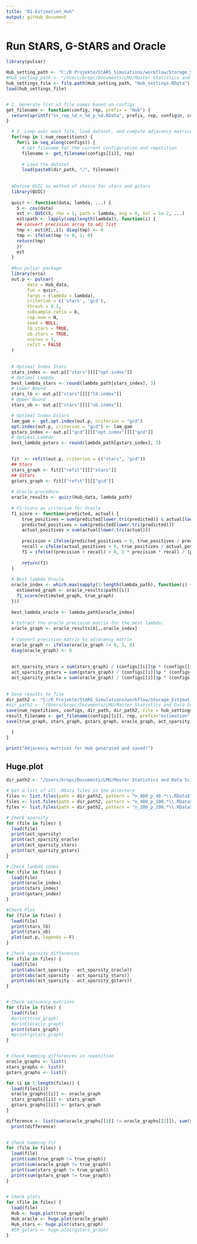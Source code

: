 ```yaml
---
title: "01-Estimation_Hub"
output: gitHub_document
---
```



# Run StARS, G-StARS and Oracle
```r

library(pulsar)

Hub_setting_path <- "C:/R Projekte/StARS_Simulations/workflow/Storage_Settings/"
#Hub_setting_path <- "/Users/bropc/Documents/LMU/Master Statistics and Data Science/Masterarbeit/R Master/StARS_Simulations/workflow/Storage_Settings/"
hub_settings_file <- file.path(Hub_setting_path, "Hub_settings.RData")
load(hub_settings_file)


# 1. Generate list of file names based on configs
get_filename <- function(config, rep, prefix = "Hub") {
  return(sprintf("%s_rep_%d_n_%d_p_%d.RData", prefix, rep, config$n, config$p))
}

  # 2. Loop over each file, load dataset, and compute adjacency matrices
  for(rep in 1:num_repetitions) {
    for(i in seq_along(configs)) {
      # Get filename for the current configuration and repetition
      filename <- get_filename(configs[[i]], rep)
      
      # Load the dataset
      load(paste0(dir_path, "/", filename))
  
      
  #Define QUIC as method of choice for stars and gstars
  library(QUIC)
  
  quicr <- function(data, lambda, ...) {
    S <- cov(data)
    est <- QUIC(S, rho = 1, path = lambda, msg = 0, tol = 1e-2, ...)
    est$path <- lapply(seq(length(lambda)), function(i) {
    ## convert precision array to adj list
    tmp <- est$X[,,i]; diag(tmp) <- 0
    tmp <- ifelse(tmp != 0, 1, 0)
    return(tmp)
    })
    est
  }
  
  #Run pulsar package
  library(orca)
  out.p <- pulsar(
        data = Hub_data,
        fun = quicr,
        fargs = (lambda = lambda),
        criterion = c('stars', 'gcd'),
        thresh = 0.1,
        subsample.ratio = b,
        rep.num = N,
        seed = NULL,
        lb.stars = TRUE,
        ub.stars = TRUE,
        ncores = 1,
        refit = FALSE
  )
  
  
  # Optimal Index Stars
  stars_index <- out.p[["stars"]][["opt.index"]]
  # Optimal Lambda
  best_lambda_stars <- round(lambda_path[stars_index], 3)
  # Lower Bound
  stars_lb <- out.p[["stars"]][["lb.index"]]
  # Upper Bound
  stars_ub <- out.p[["stars"]][["ub.index"]]

  # Optimal Index Gstars
  lam_gam <- get.opt.index(out.p, criterion = "gcd")
  opt.index(out.p, criterion = "gcd") <- lam_gam
  gstars_index <- out.p[["gcd"]][["opt.index"]][["gcd"]]
  # Optimal Lambda
  best_lambda_gstars <- round(lambda_path[gstars_index], 3)

  
  fit  <- refit(out.p, criterion = c("stars", "gcd"))
  ## Stars
  stars_graph <- fit[["refit"]][["stars"]]
  ## GStars
  gstars_graph <- fit[["refit"]][["gcd"]]
 
  # Oracle procedure
  oracle_results <- quicr(Hub_data, lambda_path)
  
  # F1-Score as criterium for Oracle
  f1_score <- function(predicted, actual) {
      true_positives = sum(predicted[lower.tri(predicted)] & actual[lower.tri(actual)])
      predicted_positives = sum(predicted[lower.tri(predicted)])
      actual_positives = sum(actual[lower.tri(actual)])
  
      precision = ifelse(predicted_positives > 0, true_positives / predicted_positives, 0)
      recall = ifelse(actual_positives > 0, true_positives / actual_positives, 0)
      f1 = ifelse((precision + recall) > 0, 2 * precision * recall / (precision + recall), 0)
  
      return(f1)
  }
  
  # Best lambda Oracle
  oracle_index <- which.max(sapply(1:length(lambda_path), function(i) {
    estimated_graph <- oracle_results$path[[i]]
    f1_score(estimated_graph, true_graph)
  }))
  
  best_lambda_oracle <- lambda_path[oracle_index]
  
  # Extract the oracle precision matrix for the best lambda:
  oracle_graph <- oracle_results$X[,,oracle_index]
  
  # Convert precision matrix to adjacency matrix
  oracle_graph <- ifelse(oracle_graph != 0, 1, 0)
  diag(oracle_graph) <- 0
  
      
  act_sparsity_stars = sum(stars_graph) / (configs[[i]]$p * (configs[[i]]$p - 1))
  act_sparsity_gstars = sum(gstars_graph) / (configs[[i]]$p * (configs[[i]]$p - 1))
  act_sparsity_oracle = sum(oracle_graph) / (configs[[i]]$p * (configs[[i]]$p - 1))
      
  
# Save results to file
dir_path2 <- "C:/R Projekte/StARS_Simulations/workflow/Storage_Estimation_Hub"
#dir_path2 <- "/Users/bropc/Documents/LMU/Master Statistics and Data Science/Masterarbeit/R Master/StARS_Simulations/workflow/Storage_Estimation_Hub"
save(num_repetitions, configs, dir_path, dir_path2, file = hub_settings_file)
result_filename <- get_filename(configs[[i]], rep, prefix="estimation")
save(true_graph, stars_graph, gstars_graph, oracle_graph, act_sparsity, act_sparsity_stars, act_sparsity_gstars, act_sparsity_oracle, best_lambda_oracle, best_lambda_stars, best_lambda_gstars, stars_index, gstars_index, oracle_index, stars_lb, stars_ub, out.p,  file=paste0(dir_path2, "/", ... = result_filename))

  }
}

print("Adjacency matrices for Hub generated and saved!")
```


## Huge.plot
```r
dir_path2 <- "/Users/bropc/Documents/LMU/Master Statistics and Data Science/Masterarbeit/R Master/StARS_Simulations/workflow/Storage_Estimation_Hub"

# Get a list of all .RData files in the directory
files <- list.files(path = dir_path2, pattern = "n_800_p_40.*\\.RData$", full.names = TRUE)
files <- list.files(path = dir_path2, pattern = "n_400_p_100.*\\.RData$", full.names = TRUE)
files <- list.files(path = dir_path2, pattern = "n_200_p_200.*\\.RData$", full.names = TRUE)

# Check sparsity
for (file in files) {
  load(file)
  print(act_sparsity)
  print(act_sparsity_oracle)
  print(act_sparsity_stars)
  print(act_sparsity_gstars)
}

# Check lambda index
for (file in files) {
  load(file)
  print(oracle_index)
  print(stars_index)
  print(gstars_index)
}

#Check Plot
for (file in files) {
  load(file)
  print(stars_lb)
  print(stars_ub)
  plot(out.p, legends = F)
}

# Check sparsity differences
for (file in files) {
  load(file)
  print(abs(act_sparsity - act_sparsity_oracle))
  print(abs(act_sparsity - act_sparsity_stars))
  print(abs(act_sparsity - act_sparsity_gstars))
}


# Check adjacency matrices
for (file in files) {
  load(file)
  #print(true_graph)
  #print(oracle_graph)
  print(stars_graph)
  #print(gstars_graph)
}


# Check hamming differences in repetition
oracle_graphs <- list()
stars_graphs <- list()
gstars_graphs <- list()

for (i in 1:length(files)) {
  load(files[i])
  oracle_graphs[[i]] <- oracle_graph
  stars_graphs[[i]] <- stars_graph
  gstars_graphs[[i]] <- gstars_graph
}

difference <- list(sum(oracle_graphs[[1]] != oracle_graphs[[2]]), sum(stars_graphs[[1]] != stars_graphs[[2]]), sum(gstars_graphs[[1]] != gstars_graphs[[2]]))
  print(difference)

  
# Check hamming fit
for (file in files) {
  load(file)
  print(sum(true_graph != true_graph))
  print(sum(oracle_graph != true_graph))
  print(sum(stars_graph != true_graph))
  print(sum(gstars_graph != true_graph))
}

  
# Check plots
for (file in files) {
  load(file)
  Hub <- huge.plot(true_graph)
  Hub_oracle <- huge.plot(oracle_graph)
  Hub_stars <- huge.plot(stars_graph)
  #ER_gstars <- huge.plot(gstars_graph)
}


```



